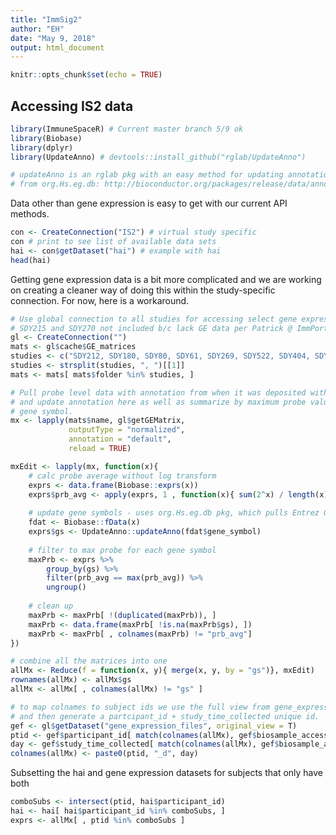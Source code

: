 ```yaml
---
title: "ImmSig2"
author: "EH"
date: "May 9, 2018"
output: html_document
---
```


```r
knitr::opts_chunk$set(echo = TRUE)
```

## Accessing IS2 data

```r
library(ImmuneSpaceR) # Current master branch 5/9 ok 
library(Biobase)
library(dplyr)
library(UpdateAnno) # devtools::install_github("rglab/UpdateAnno")

# updateAnno is an rglab pkg with an easy method for updating annotation to latest
# from org.Hs.eg.db: http://bioconductor.org/packages/release/data/annotation/html/org.Hs.eg.db.html 
```

Data other than gene expression is easy to get with our current API methods.

```r
con <- CreateConnection("IS2") # virtual study specific
con # print to see list of available data sets
hai <- con$getDataset("hai") # example with hai
head(hai)
```

Getting gene expression data is a bit more complicated and we are working on creating a cleaner way of doing this within the study-specific connection.  For now, here is a workaround.

```r
# Use global connection to all studies for accessing select gene expression matrices
# SDY215 and SDY270 not included b/c lack GE data per Patrick @ ImmPort
gl <- CreateConnection("") 
mats <- gl$cache$GE_matrices 
studies <- c("SDY212, SDY180, SDY80, SDY61, SDY269, SDY522, SDY404, SDY400, SDY224, SDY67")
studies <- strsplit(studies, ", ")[[1]]
mats <- mats[ mats$folder %in% studies, ]

# Pull probe level data with annotation from when it was deposited with ImmPort
# and update annotation here as well as summarize by maximum probe value per 
# gene symbol.
mx <- lapply(mats$name, gl$getGEMatrix, 
             outputType = "normalized",
             annotation = "default", 
             reload = TRUE)
```

```r
mxEdit <- lapply(mx, function(x){
    # calc probe average without log transform
    exprs <- data.frame(Biobase::exprs(x))
    exprs$prb_avg <- apply(exprs, 1 , function(x){ sum(2^x) / length(x) }) 
    
    # update gene symbols - uses org.Hs.eg.db pkg, which pulls Entrez GeneIds periodically
    fdat <- Biobase::fData(x)
    exprs$gs <- UpdateAnno::updateAnno(fdat$gene_symbol)
    
    # filter to max probe for each gene symbol
    maxPrb <- exprs %>%
        group_by(gs) %>%
        filter(prb_avg == max(prb_avg)) %>%
        ungroup()
    
    # clean up
    maxPrb <- maxPrb[ !(duplicated(maxPrb)), ]
    maxPrb <- data.frame(maxPrb[ !is.na(maxPrb$gs), ])
    maxPrb <- maxPrb[ , colnames(maxPrb) != "prb_avg"]
})

# combine all the matrices into one
allMx <- Reduce(f = function(x, y){ merge(x, y, by = "gs")}, mxEdit)
rownames(allMx) <- allMx$gs
allMx <- allMx[ , colnames(allMx) != "gs" ]

# to map colnames to subject ids we use the full view from gene_expression_files dataset
# and then generate a partcipant_id + study_time_collected unique id.
gef <- gl$getDataset("gene_expression_files", original_view = T)
ptid <- gef$participant_id[ match(colnames(allMx), gef$biosample_accession)]
day <- gef$study_time_collected[ match(colnames(allMx), gef$biosample_accession) ]
colnames(allMx) <- paste0(ptid, "_d", day)
```

Subsetting the hai and gene expression datasets for subjects that only have both

```r
comboSubs <- intersect(ptid, hai$participant_id)
hai <- hai[ hai$participant_id %in% comboSubs, ]
exprs <- allMx[ , ptid %in% comboSubs ]
```

